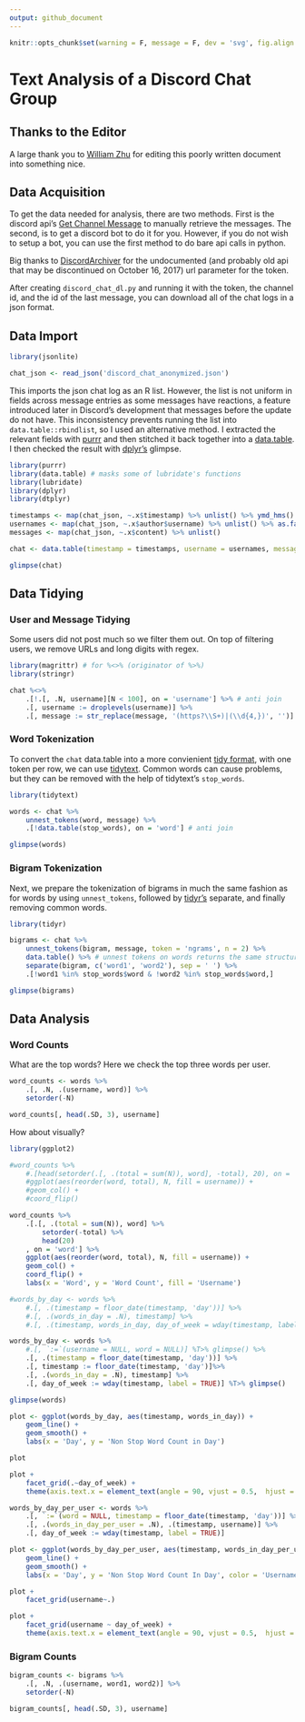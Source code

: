 ```yaml
---
output: github_document
---
```


```r
knitr::opts_chunk$set(warning = F, message = F, dev = 'svg', fig.align = 'center')
```
# Text Analysis of a Discord Chat Group

## Thanks to the Editor
A large thank you to [William Zhu](https://github.com/ZhuWilliam) for editing this poorly
written document into something nice.

## Data Acquisition
To get the data needed for analysis, there are two methods. First is the discord api's
[Get Channel Message](https://discordapp.com/developers/docs/resources/channel#get-channel-messages)
to manually retrieve the messages. The second, is to get a discord bot to do it for you.
However, if you do not wish to setup a bot, you can use the first method to do bare api calls in python.

Big thanks to
[DiscordArchiver](https://github.com/Jiiks/DiscordArchiver/blob/master/DiscordArchiver/Program.cs#L15)
for the undocumented (and probably old api that may be discontinued on October 16, 2017) url parameter for the token.

After creating `discord_chat_dl.py` and running it with the token, the channel id, and the id of the last message,
you can download all of the chat logs in a json format.

## Data Import
```r
library(jsonlite)

chat_json <- read_json('discord_chat_anonymized.json')
```
This imports the json chat log as an R list.
However, the list is not uniform in fields across message entries as some messages have reactions,
a feature introduced later in Discord's development that messages before the update do not have.
This inconsistency prevents running the list into `data.table::rbindlist`, so I used an alternative method.
I extracted the relevant fields with
[purrr](https://cran.r-project.org/web/packages/purrr/vignettes/other-langs.html) and then stitched it back together into a
[data.table](https://cran.r-project.org/web/packages/data.table/vignettes/datatable-intro.html).
I then checked the result with [dplyr's](https://cran.r-project.org/web/packages/dplyr/vignettes/dplyr.html) glimpse.

```r
library(purrr)
library(data.table) # masks some of lubridate's functions
library(lubridate)
library(dplyr)
library(dtplyr)

timestamps <- map(chat_json, ~.x$timestamp) %>% unlist() %>% ymd_hms()
usernames <- map(chat_json, ~.x$author$username) %>% unlist() %>% as.factor()
messages <- map(chat_json, ~.x$content) %>% unlist()

chat <- data.table(timestamp = timestamps, username = usernames, message = messages)

glimpse(chat)
```
## Data Tidying

### User and Message Tidying

Some users did not post much so we filter them out.
On top of filtering users, we remove URLs and long digits with regex.

```r
library(magrittr) # for %<>% (originator of %>%)
library(stringr)

chat %<>%
	.[!.[, .N, username][N < 100], on = 'username'] %>% # anti join
	.[, username := droplevels(username)] %>%
	.[, message := str_replace(message, '(https?\\S+)|(\\d{4,})', '')]
```

### Word Tokenization

To convert the `chat` data.table into a more convienient
[tidy format](http://tidytextmining.com/tidytext.html), with one token per row,
we can use [tidytext](https://cran.r-project.org/web/packages/tidytext/vignettes/tidytext.html).
Common words can cause problems, but they can be removed with the help of tidytext's `stop_words`.

```r
library(tidytext)

words <- chat %>%
	unnest_tokens(word, message) %>%
	.[!data.table(stop_words), on = 'word'] # anti join

glimpse(words)
```

### Bigram Tokenization

Next, we prepare the tokenization of bigrams in much the same fashion as for words by using `unnest_tokens`, followed by
[tidyr's](https://cran.r-project.org/web/packages/tidyr/vignettes/tidy-data.html)
separate, and finally removing common words.

```r
library(tidyr)

bigrams <- chat %>%
	unnest_tokens(bigram, message, token = 'ngrams', n = 2) %>%
	data.table() %>% # unnest tokens on words returns the same structure but on bigrams it returns a tibble
	separate(bigram, c('word1', 'word2'), sep = ' ') %>%
	.[!word1 %in% stop_words$word & !word2 %in% stop_words$word,]

glimpse(bigrams)
```
## Data Analysis

### Word Counts

What are the top words?
Here we check the top three words per user.

```r
word_counts <- words %>%
	.[, .N, .(username, word)] %>%
	setorder(-N)

word_counts[, head(.SD, 3), username]
```

How about visually?

```r
library(ggplot2)

#word_counts %>%
	#.[head(setorder(.[, .(total = sum(N)), word], -total), 20), on = 'word'] %>%
	#ggplot(aes(reorder(word, total), N, fill = username)) +
	#geom_col() +
	#coord_flip()

word_counts %>%
	.[.[, .(total = sum(N)), word] %>%
		setorder(-total) %>%
		head(20)
	, on = 'word'] %>%
	ggplot(aes(reorder(word, total), N, fill = username)) +
	geom_col() +
	coord_flip() +
	labs(x = 'Word', y = 'Word Count', fill = 'Username')
```

```r
#words_by_day <- words %>%
    #.[, .(timestamp = floor_date(timestamp, 'day'))] %>%
    #.[, .(words_in_day = .N), timestamp] %>%
    #.[, .(timestamp, words_in_day, day_of_week = wday(timestamp, label = TRUE))]

words_by_day <- words %>%
	#.[, `:=`(username = NULL, word = NULL)] %T>% glimpse() %>%
	.[, .(timestamp = floor_date(timestamp, 'day'))] %>%
	.[, timestamp := floor_date(timestamp, 'day')]%>%
	.[, .(words_in_day = .N), timestamp] %>%
	.[, day_of_week := wday(timestamp, label = TRUE)] %T>% glimpse()

glimpse(words)

plot <- ggplot(words_by_day, aes(timestamp, words_in_day)) +
	geom_line() +
	geom_smooth() +
	labs(x = 'Day', y = 'Non Stop Word Count in Day')

plot

plot +
	facet_grid(.~day_of_week) +
	theme(axis.text.x = element_text(angle = 90, vjust = 0.5,  hjust = 1))
```

```r
words_by_day_per_user <- words %>%
	.[, `:=`(word = NULL, timestamp = floor_date(timestamp, 'day'))] %>%
	.[, .(words_in_day_per_user = .N), .(timestamp, username)] %>%
	.[, day_of_week := wday(timestamp, label = TRUE)]

plot <- ggplot(words_by_day_per_user, aes(timestamp, words_in_day_per_user, color = username)) +
	geom_line() +
	geom_smooth() +
	labs(x = 'Day', y = 'Non Stop Word Count In Day', color = 'Username')

plot +
	facet_grid(username~.)

plot +
	facet_grid(username ~ day_of_week) +
	theme(axis.text.x = element_text(angle = 90, vjust = 0.5,  hjust = 1))
```

### Bigram Counts

```r
bigram_counts <- bigrams %>%
	.[, .N, .(username, word1, word2)] %>%
	setorder(-N)

bigram_counts[, head(.SD, 3), username]
```
